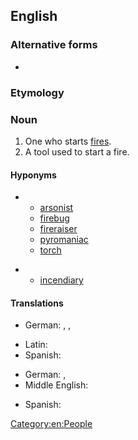 ==English==

===Alternative forms===
* {{alter|en|fire starter|fire-starter}}

===Etymology===
{{com|en|fire|starter}}

===Noun===
{{en-noun}}

# One who starts [[fire]]s.
# A tool used to start a fire.

====Hyponyms====
* {{sense|person who starts fires}}
** [[arsonist]]
** [[firebug]]
** [[fireraiser]]
** [[pyromaniac]]
** [[torch]]

* {{sense|tool used to start a fire}}
** [[incendiary]]

====Translations====
{{trans-top|person who starts fires}}
* German: {{t+|de|Anzünder|m}}, {{t+|de|Brandstifter|m}} {{gloss|arsonist}}, {{qualifier|colloquial}} {{t|de|Zündler|m}} {{gloss|arsonist}}
{{trans-mid}}
* Latin: {{t|la|incendiārius|m}}
* Spanish: {{t+|es|incendiario|m}}
{{trans-bottom}}

{{trans-top|tool used to start a fire}}
* German: {{t+|de|Anzünder|m}}, {{t|de|Grillanzünder|m}} {{gloss|barbecue firestarter}}
* Middle English: {{t|enm|fire brand}}
{{trans-mid}}
* Spanish: {{t+|es|encendedor|m}}
{{trans-bottom}}

[[Category:en:People]]